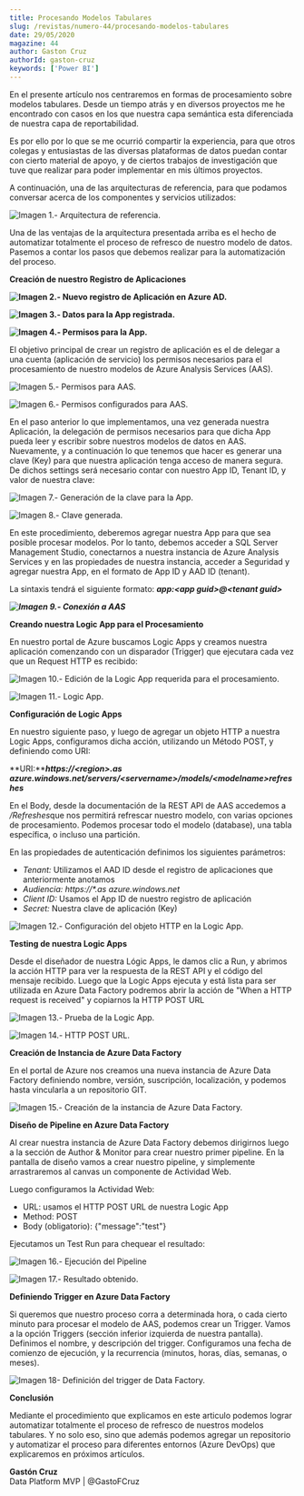 ```yaml
---
title: Procesando Modelos Tabulares
slug: /revistas/numero-44/procesando-modelos-tabulares
date: 29/05/2020
magazine: 44
author: Gaston Cruz
authorId: gaston-cruz
keywords: ['Power BI']
---
```






En el presente artículo nos centraremos en formas de procesamiento sobre modelos tabulares. Desde un tiempo atrás y en diversos proyectos me he encontrado con casos en los que nuestra capa semántica esta diferenciada de nuestra capa de reportabilidad.

Es por ello por lo que se me ocurrió compartir la experiencia, para que otros colegas y entusiastas de las diversas plataformas de datos puedan contar con cierto material de apoyo, y de ciertos trabajos de investigación que tuve que realizar para poder implementar en mis últimos proyectos.

A continuación, una de las arquitecturas de referencia, para que podamos conversar acerca de los componentes y servicios utilizados:

![Imagen 1.- Arquitectura de referencia.](../../../images/numero44/procesando-modelos-tabulares/image1.jpg)

Una de las ventajas de la arquitectura presentada arriba es el hecho de automatizar totalmente el proceso de refresco de nuestro modelo de datos. Pasemos a contar los pasos que debemos realizar para la automatización del proceso.

**Creación de nuestro Registro de Aplicaciones**

**![Imagen 2.- Nuevo registro de Aplicación en Azure AD.](../../../images/numero44/procesando-modelos-tabulares/image2.png)**

**![Imagen 3.- Datos para la App registrada.](../../../images/numero44/procesando-modelos-tabulares/image3.png)**

**![Imagen 4.- Permisos para la App.](../../../images/numero44/procesando-modelos-tabulares/image4.png)**

El objetivo principal de crear un registro de aplicación es el de delegar a una cuenta (aplicación de servicio) los permisos necesarios para el procesamiento de nuestro modelos de Azure Analysis Services (AAS).

![Imagen 5.- Permisos para AAS.](../../../images/numero44/procesando-modelos-tabulares/image5.png)



![Imagen 6.- Permisos configurados para AAS.](../../../images/numero44/procesando-modelos-tabulares/image6.png)

En el paso anterior lo que implementamos, una vez generada nuestra Aplicación, la delegación de permisos necesarios para que dicha App pueda leer y escribir sobre nuestros modelos de datos en AAS. Nuevamente, y a continuación lo que tenemos que hacer es generar una clave (Key) para que nuestra aplicación tenga acceso de manera segura. De dichos settings será necesario contar con nuestro App ID, Tenant ID, y valor de nuestra clave:

![Imagen 7.- Generación de la clave para la App.](../../../images/numero44/procesando-modelos-tabulares/image7.png)

![Imagen 8.- Clave generada.](../../../images/numero44/procesando-modelos-tabulares/image8.png)

En este procedimiento, deberemos agregar nuestra App para que sea posible procesar modelos. Por lo tanto, debemos acceder a SQL Server Management Studio, conectarnos a nuestra instancia de Azure Analysis Services y en las propiedades de nuestra instancia, acceder a Seguridad y agregar nuestra App, en el formato de App ID y AAD ID (tenant).

La sintaxis tendrá el siguiente formato: ***app:&lt;app guid&gt;@&lt;tenant guid&gt;***

***![Imagen 9.- Conexión a AAS](../../../images/numero44/procesando-modelos-tabulares/image9.png)***

**Creando nuestra Logic App para el Procesamiento**

En nuestro portal de Azure buscamos Logic Apps y creamos nuestra aplicación comenzando con un disparador (Trigger) que ejecutara cada vez que un Request HTTP es recibido:

![Imagen 10.- Edición de la Logic App requerida para el procesamiento.](../../../images/numero44/procesando-modelos-tabulares/image10.png)

![Imagen 11.- Logic App.](../../../images/numero44/procesando-modelos-tabulares/image11.png)

**Configuración de Logic Apps**

En nuestro siguiente paso, y luego de agregar un objeto HTTP a nuestra Logic Apps, configuramos dicha acción, utilizando un Método POST, y definiendo como URI:

**URI:*****https://&lt;region&gt;.as azure.windows.net/servers/&lt;servername&gt;/models/&lt;modelname&gt;refreshes***

En el Body, desde la documentación de la REST API de AAS accedemos a */Refreshes*que nos permitirá refrescar nuestro modelo, con varias opciones de procesamiento. Podemos procesar todo el modelo (database), una tabla específica, o incluso una partición.

En las propiedades de autenticación definimos los siguientes parámetros:

- *Tenant:* Utilizamos el AAD ID desde el registro de aplicaciones que anteriormente anotamos
- *Audiencia:* *https://\*.as azure.windows.net*
- *Client ID:* Usamos el App ID de nuestro registro de aplicación
- *Secret:* Nuestra clave de aplicación (Key)​


![Imagen 12.- Configuración del objeto HTTP en la Logic App.](../../../images/numero44/procesando-modelos-tabulares/image12.png)





**Testing de nuestra Logic Apps**

Desde el diseñador de nuestra Lógic Apps, le damos clic a Run, y abrimos la acción HTTP para ver la respuesta de la REST API y el código del mensaje recibido. Luego que la Logic Apps ejecuta y está lista para ser utilizada en Azure Data Factory podremos abrir la acción de "When a HTTP request is received" y copiarnos la HTTP POST URL

![Imagen 13.- Prueba de la Logic App.](../../../images/numero44/procesando-modelos-tabulares/image13.png)

![Imagen 14.- HTTP POST URL.](../../../images/numero44/procesando-modelos-tabulares/image14.png)

**Creación de Instancia de Azure Data Factory**

En el portal de Azure nos creamos una nueva instancia de Azure Data Factory definiendo nombre, versión, suscripción, localización, y podemos hasta vincularla a un repositorio GIT.​

![Imagen 15.- Creación de la instancia de Azure Data Factory.](../../../images/numero44/procesando-modelos-tabulares/image15.png)

**Diseño de Pipeline en Azure Data Factory**

Al crear nuestra instancia de Azure Data Factory debemos dirigirnos luego a la sección de Author & Monitor para crear nuestro primer pipeline. En la pantalla de diseño vamos a crear nuestro pipeline, y simplemente arrastraremos al canvas un componente de Actividad Web.

Luego configuramos la Actividad Web:

- URL: usamos el HTTP POST URL de nuestra Logic App
- Method: POST
- Body (obligatorio): \{"message":"test"\}


Ejecutamos un Test Run para chequear el resultado:

![Imagen 16.- Ejecución del Pipeline](../../../images/numero44/procesando-modelos-tabulares/image16.png)

![Imagen 17.- Resultado obtenido.](../../../images/numero44/procesando-modelos-tabulares/image17.png)

**Definiendo Trigger en Azure Data Factory**

Si queremos que nuestro proceso corra a determinada hora, o cada cierto minuto para procesar el modelo de AAS, podemos crear un Trigger. Vamos a la opción Triggers (sección inferior izquierda de nuestra pantalla). Definimos el nombre, y descripción del trigger. Configuramos una fecha de comienzo de ejecución, y la recurrencia (minutos, horas, días, semanas, o meses).

![Imagen 18- Definición del trigger de Data Factory.](../../../images/numero44/procesando-modelos-tabulares/image18.png)

**Conclusión**

Mediante el procedimiento que explicamos en este articulo podemos lograr automatizar totalmente el proceso de refresco de nuestros modelos tabulares. Y no solo eso, sino que además podemos agregar un repositorio y automatizar el proceso para diferentes entornos (Azure DevOps) que explicaremos en próximos artículos.



**Gastón Cruz** <br />
Data Platform MVP | @GastoFCruz

 
 
